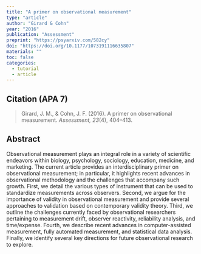 ---
title: "A primer on observational measurement"
type: "article"
author: "Girard & Cohn"
year: "2016"
publication: "Assessment"
preprint: "https://psyarxiv.com/582cy"
doi: "https://doi.org/10.1177/1073191116635807"
materials: ""
toc: false
categories:
  - tutorial
  - article
---

## Citation (APA 7)

> Girard, J. M., & Cohn, J. F. (2016). A primer on observational measurement. *Assessment, 23*(4), 404–413.

## Abstract

Observational measurement plays an integral role in a variety of scientific endeavors within biology, psychology, sociology, education, medicine, and marketing. The current article provides an interdisciplinary primer on observational measurement; in particular, it highlights recent advances in observational methodology and the challenges that accompany such growth. First, we detail the various types of instrument that can be used to standardize measurements across observers. Second, we argue for the importance of validity in observational measurement and provide several approaches to validation based on contemporary validity theory. Third, we outline the challenges currently faced by observational researchers pertaining to measurement drift, observer reactivity, reliability analysis, and time/expense. Fourth, we describe recent advances in computer-assisted measurement, fully automated measurement, and statistical data analysis. Finally, we identify several key directions for future observational research to explore.
